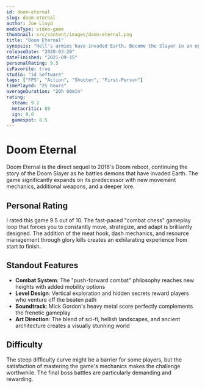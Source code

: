 ```yaml
---
id: doom-eternal
slug: doom-eternal
author: Joe Lloyd
mediaType: video-game
thumbnail: src/content/images/doom-eternal.png
title: "Doom Eternal"
synopsis: "Hell's armies have invaded Earth. Become the Slayer in an epic single-player campaign to conquer demons across dimensions and stop the final destruction of humanity."
releaseDate: "2020-03-20"
dateFinished: "2021-09-15"
personalRating: 9.5
isFavorite: true
studio: "id Software"
tags: ["FPS", "Action", "Shooter", "First-Person"]
timePlayed: "25 hours"
averageDuration: "20h 00min"
rating:
  steam: 9.2
  metacritic: 88
  ign: 9.0
  gamespot: 8.5
---
```


# Doom Eternal

Doom Eternal is the direct sequel to 2016's Doom reboot, continuing the story of the Doom Slayer as he battles demons that have invaded Earth. The game significantly expands on its predecessor with new movement mechanics, additional weapons, and a deeper lore.

## Personal Rating

I rated this game 9.5 out of 10. The fast-paced "combat chess" gameplay loop that forces you to constantly move, strategize, and adapt is brilliantly designed. The addition of the meat hook, dash mechanics, and resource management through glory kills creates an exhilarating experience from start to finish.

## Standout Features

- **Combat System**: The "push-forward combat" philosophy reaches new heights with added mobility options
- **Level Design**: Vertical exploration and hidden secrets reward players who venture off the beaten path
- **Soundtrack**: Mick Gordon's heavy metal score perfectly complements the frenetic gameplay
- **Art Direction**: The blend of sci-fi, hellish landscapes, and ancient architecture creates a visually stunning world

## Difficulty

The steep difficulty curve might be a barrier for some players, but the satisfaction of mastering the game's mechanics makes the challenge worthwhile. The final boss battles are particularly demanding and rewarding.

